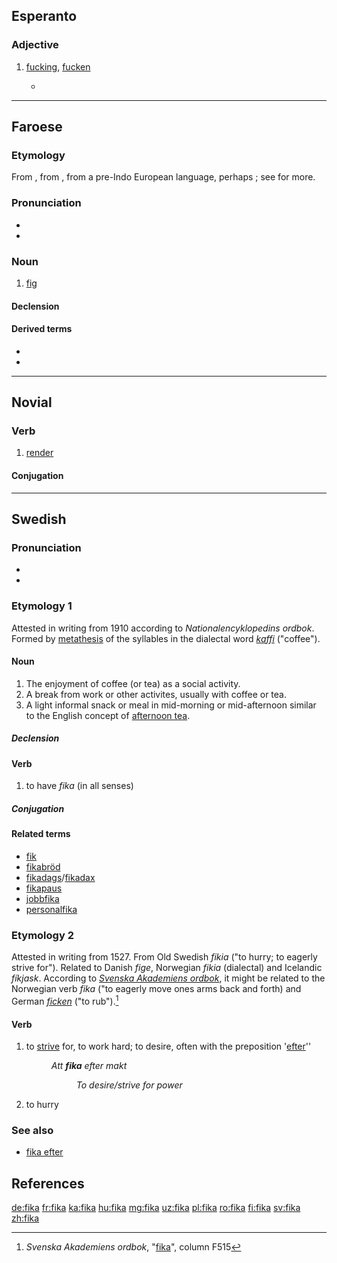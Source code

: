 ==Esperanto==

===Adjective===
{{eo-head}}

# {{context|vulgar|lang=eo}} [[fucking]], [[fucken]]
#* {{quote-newsgroup
    | date = 2000-01-16
    | title = Neĝa Taglibro (komika)
    | first = David J.
    | last = Coffin
    | newsgroup = soc.culture.esperanto
    | id = nEcg4.3600$Ef6.939221@news.shore.net
    | url = http://groups.google.com/group/soc.culture.esperanto/msg/1c0e31dbe97cd813
    | passage = Dek-kvin Dio-damnaj '''fikaj''' {{l|eo|centimetroj}} da '''fika''' {{l|eo|neĝo}} kaj '''fika''' {{l|eo|neĝpluvo}} kaj '''fika''' {{l|eo|glacio}} kaj {{l|eo|neniu}} {{l|eo|scias}} {{l|eo|kia}} {{l|eo|alia}} {{l|eo|blanka}} {{l|eo|fekaĵo}} {{l|eo|falis}} {{l|eo|lastanokte}}.
    | translation = 15 goddamn '''fucking''' centimeters of '''fucking''' snow and '''fucking''' sleet and '''fucking''' ice and nobody-knows-what kind of other white shit fell last night.
}}
----

==Faroese==

===Etymology===
From {{etyl|VL.|fo}} {{m|la|fīca||fig}}, from {{etyl|la|fo}} {{m|la|fīcus||fig tree}}, from a pre-Indo European language, perhaps {{etyl|phn|fo}} {{term|||tr=pagh|ripe fig|lang=phn|sc=Phnx}}; see {{m|en|fig}} for more.

===Pronunciation===
* {{IPA|/ˈfiːka/|lang=fo}}
* {{rhymes|iːka|lang=fo}}

===Noun===
{{fo-noun|f|fiku|fikur}}

# [[fig]]

====Declension====
{{fo-decl-noun-f1|fik}}

====Derived terms====
* {{l|fo|fikublað}}
* {{l|fo|fikutræ}}

----

==Novial==

===Verb===
{{nov-verb}}

# [[render]]

====Conjugation====
{{nov-conj}}

----

==Swedish==

===Pronunciation===
* {{IPA|/ˈfiːˌka/|lang=sv}}
* {{audio|Sv-fika.ogg|audio|lang=sv}}

===Etymology 1===
Attested in writing from 1910 according to ''Nationalencyklopedins ordbok''. Formed by [[metathesis]] of the syllables in the dialectal word ''[[kaffi]]'' ("coffee"). 

====Noun====
{{sv-noun|c}}

# The enjoyment of coffee (or tea) as a social activity.
# A break from work or other activites, usually with coffee or tea.
# A light informal snack or meal in mid-morning or mid-afternoon similar to the English concept of [[afternoon tea]].

=====Declension=====
{{sv-noun-reg-or|fik}}

====Verb====
{{head|sv|verb}}
# to have ''fika'' (in all senses)

=====Conjugation=====
{{sv-conj-wk|nop=1}}

====Related terms====
* [[fik]]
* [[fikabröd]]
* [[fikadags]]/[[fikadax]]
* [[fikapaus]]
* [[jobbfika]]
* [[personalfika]]

===Etymology 2===
Attested in writing from 1527. From Old Swedish ''fikia'' ("to hurry; to eagerly strive for"). Related to Danish ''fige'', Norwegian ''fikia'' (dialectal) and Icelandic ''fíkjask''. According to ''[[:w:Svenska Akademiens ordbok|Svenska Akademiens ordbok]]'', it might be related to the Norwegian verb ''fika'' ("to eagerly move ones arms back and forth) and German ''[[ficken]]'' ("to rub").<ref>''Svenska Akademiens ordbok'', "[http://g3.spraakdata.gu.se/saob/show.phtml?filenr=1/68/117.html fika]", column F515</ref>

====Verb====
# {{context|lang=sv|archaic}} to [[strive]] for, to work hard; to desire, often with the preposition '[[efter]]''
#:''Att '''fika''' efter makt''
#::''To desire/strive for power''
# {{context|lang=sv|archaic}} to hurry

===See also===
* [[fika efter]]

==References==
<references/>

[[de:fika]]
[[fr:fika]]
[[ka:fika]]
[[hu:fika]]
[[mg:fika]]
[[uz:fika]]
[[pl:fika]]
[[ro:fika]]
[[fi:fika]]
[[sv:fika]]
[[zh:fika]]